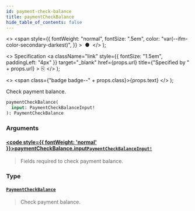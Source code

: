 ```yaml
---
id: payment-check-balance
title: paymentCheckBalance
hide_table_of_contents: false
---
```


  <>
    <span
      style={{
        fontWeight: "normal",
        fontSize: ".5em",
        color: "var(--ifm-color-secondary-darkest)",
      }}
    >
      &nbsp;●&nbsp;
    </span>
  </>
);

  <>
    Specification
    <a
      className="link"
      style={{ fontSize: "1.5em", paddingLeft: "4px" }}
      target="\_blank"
      href={props.url}
      title={"Specified by " + props.url}
    >
      ⎘
    </a>
  </>
);

  <>
    <span class={"badge badge--" + props.class}>{props.text}</span>
  </>
);

Check payment balance.

```graphql
paymentCheckBalance(
  input: PaymentCheckBalanceInput!
): PaymentCheckBalance
```

### Arguments

#### [<code style={{ fontWeight: 'normal' }}>paymentCheckBalance.<b>input</b></code>](#)<Bullet />[`PaymentCheckBalanceInput!`](../../../developer/api-reference/inputs/payment-check-balance-input) <Badge class="secondary" text="non-null"/> <Badge class="secondary" text="input"/>

> Fields required to check payment balance.

### Type

#### [`PaymentCheckBalance`](../../../developer/api-reference/objects/payment-check-balance) <Badge class="secondary" text="object"/>

> Check payment balance.
